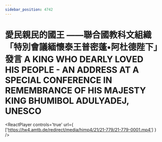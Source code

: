 ```yaml
---
sidebar_position: 4742
---
```



# 愛民親民的國王 ——聯合國教科文組織「特別會議緬懷泰王普密蓬•阿杜德陛下」發言 A KING WHO DEARLY LOVED HIS PEOPLE - AN ADDRESS AT A SPECIAL CONFERENCE IN REMEMBRANCE OF HIS MAJESTY KING BHUMIBOL ADULYADEJ, UNESCO

<ReactPlayer controls='true' url={ ['https://tw4.amtb.de/redirect/media/himp4/21/21-779/21-779-0001.mp4'] } />